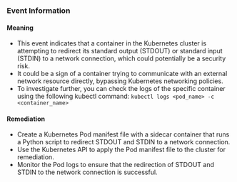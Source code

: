 
### Event Information

#### Meaning

- This event indicates that a container in the Kubernetes cluster is attempting to redirect its standard output (STDOUT) or standard input (STDIN) to a network connection, which could potentially be a security risk.
- It could be a sign of a container trying to communicate with an external network resource directly, bypassing Kubernetes networking policies.
- To investigate further, you can check the logs of the specific container using the following kubectl command: `kubectl logs <pod_name> -c <container_name>`

#### Remediation

- Create a Kubernetes Pod manifest file with a sidecar container that runs a Python script to redirect STDOUT and STDIN to a network connection.
- Use the Kubernetes API to apply the Pod manifest file to the cluster for remediation.
- Monitor the Pod logs to ensure that the redirection of STDOUT and STDIN to the network connection is successful.

